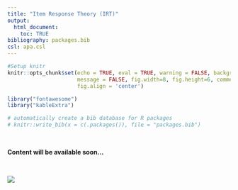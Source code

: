```yaml
---
title: "Item Response Theory (IRT)"
output:
  html_document:
    toc: TRUE
bibliography: packages.bib
csl: apa.csl
---
```



```r
#Setup knitr
knitr::opts_chunk$set(echo = TRUE, eval = TRUE, warning = FALSE, background = "gray85",
                      message = FALSE, fig.width=8, fig.height=6, comment = NA,
                      fig.align = 'center')

library("fontawesome")
library("kableExtra")

# automatically create a bib database for R packages
# knitr::write_bib(x = c(.packages()), file = "packages.bib")
```


<br>

<p align="center">
**Content will be available soon...**

<br>

![](figures/construction.jpg)
</p>
